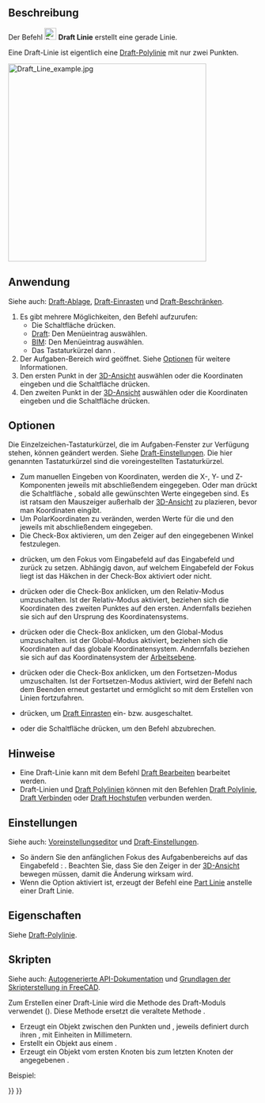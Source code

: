 <languages/>

{{Docnav/de
|
|[[Draft_Wire/de|Polylinie]]
|[[Draft_Workbench/de|Draft]]
|IconL=
|IconR=Draft_Wire.svg
|IconC=Workbench_Draft.svg
}}

{{GuiCommand/de
|Name=Draft Line
|Name/de=Draft Linie
|MenuLocation=Zeichnen → Linie<br>2D-Zeichnen → Linie
|Workbenches=[[Draft_Workbench/de|Draft]], [[BIM_Workbench/de|BIM]]
|Shortcut={{KEY|L}} {{KEY|I}}
|Version=0.7
|SeeAlso=[[Draft_Wire/de|Draft Linienzug]]
}}

<span id="Description"></span>
==Beschreibung== 

Der Befehl [[Image:Draft_Line.svg|24px]] '''Draft Linie''' erstellt eine gerade Linie.

Eine Draft-Linie ist eigentlich eine [[Draft_Wire/de|Draft-Polylinie]] mit nur zwei Punkten.

[[Image:Draft_Line_example.jpg|400px]]
{{Caption|Eine durch zwei Punkte festgelegte Linie}}

<span id="Usage"></span>
==Anwendung== 

Siehe auch: [[Draft_Tray/de|Draft-Ablage]], [[Draft_Snap/de|Draft-Einrasten]] und [[Draft_Constrain/de|Draft-Beschränken]].

# Es gibt mehrere Möglichkeiten, den Befehl aufzurufen:
#* Die Schaltfläche {{Button|[[Image:Draft_Line.svg|16px]] [[Draft_Line|Linie]]}} drücken.
#* [[Draft_Workbench/de|Draft]]: Den Menüeintrag {{MenuCommand|Zeichnen → [[Image:Draft_Line.svg|16px]] Linie}} auswählen.
#* [[BIM_Workbench/de|BIM]]: Den Menüeintrag {{MenuCommand|2D-Entwurf → [[Image:Draft_Line.svg|16px]] Linie}} auswählen.
#* Das Tastaturkürzel {{KEY|L}} dann {{KEY|I}}.
# Der Aufgaben-Bereich {{MenuCommand|Linie}} wird geöffnet. Siehe [[#Optionen|Optionen]] für weitere Informationen.
# Den ersten Punkt in der [[3D_view/de|3D-Ansicht]] auswählen oder die Koordinaten eingeben und die Schaltfläche {{Button|[[Image:Draft_AddPoint.svg|16px]] Punkt eingeben}} drücken.
# Den zweiten Punkt in der [[3D_view/de|3D-Ansicht]] auswählen oder die Koordinaten eingeben und die Schaltfläche {{Button|[[Image:Draft_AddPoint.svg|16px]] Punkt eingeben}} drücken.

<span id="Options"></span>
==Optionen==

Die Einzelzeichen-Tastaturkürzel, die im Aufgaben-Fenster zur Verfügung stehen, können geändert werden. Siehe [[Draft_Preferences/de|Draft-Einstellungen]]. Die hier genannten Tastaturkürzel sind die voreingestellten Tastaturkürzel.

* Zum manuellen Eingeben von Koordinaten, werden die X-, Y- und Z-Komponenten jeweils mit abschließendem {{KEY|Enter}} eingegeben. Oder man drückt die Schaltfläche {{Button|[[Image:Draft_AddPoint.svg|16px]] Punkt eingeben}}, sobald alle gewünschten Werte eingegeben sind. Es ist ratsam den Mauszeiger außerhalb der [[3D_view/de|3D-Ansicht]] zu plazieren, bevor man Koordinaten eingibt.
* Um PolarKoordinaten zu veränden, werden Werte für die {{MenuCommand|Länge}} und den {{MenuCommand|Winkel}} jeweils mit abschließendem {{KEY|Enter}} eingegeben.
* Die Check-Box {{MenuCommand|Angle}} aktivieren, um den Zeiger auf den eingegebenen Winkel festzulegen.
* {{KEY|L}} drücken, um den Fokus vom Eingabefeld {{MenuCommand|X}} auf das Eingabefeld {{MenuCommand|Länge}} und zurück zu setzen. Abhängig davon, auf welchem Eingabefeld der Fokus liegt ist das Häkchen in der Check-Box {{MenuCommand|Winkel}} aktiviert oder nicht.
* {{KEY|R}} drücken oder die Check-Box {{MenuCommand|Relativ}} anklicken, um den Relativ-Modus umzuschalten. Ist der Relativ-Modus aktiviert, beziehen sich die Koordinaten des zweiten Punktes auf den ersten. Andernfalls beziehen sie sich auf den Ursprung des Koordinatensystems.
* {{KEY|G}} drücken oder die Check-Box {{MenuCommand|Global}} anklicken, um den Global-Modus umzuschalten. ist der Global-Modus aktiviert, beziehen sich die Koordinaten auf das globale Koordinatensystem. Andernfalls beziehen sie sich auf das Koordinatensystem der [[Draft_SelectPlane/de|Arbeitsebene]].
* {{KEY|N}} drücken oder die Check-Box {{MenuCommand|Fortsetzen}} anklicken, um den Fortsetzen-Modus umzuschalten. Ist der Fortsetzen-Modus aktiviert, wird der Befehl nach dem Beenden erneut gestartet und ermöglicht so mit dem Erstellen von Linien fortzufahren.
* {{KEY|S}} drücken, um [[Draft_Snap/de|Draft Einrasten]] ein- bzw. ausgeschaltet.
* {{KEY|Esc}} oder die Schaltfläche {{Button|Schließen}} drücken, um den Befehl abzubrechen.

<span id="Notes"></span>
==Hinweise==

* Eine Draft-Linie kann mit dem Befehl [[Draft_Edit/de|Draft Bearbeiten]] bearbeitet werden.
* Draft-Linien und [[Draft_Wire/de|Draft Polylinien]] können mit den Befehlen [[Draft_Wire/de|Draft Polylinie]], [[Draft_Join/de|Draft Verbinden]] oder [[Draft_Upgrade/de|Draft Hochstufen]] verbunden werden.

<span id="Preferences"></span>
==Einstellungen==

Siehe auch: [[Preferences_Editor/de|Voreinstellungseditor]] und [[Draft_Preferences/de|Draft-Einstellungen]].

* So ändern Sie den anfänglichen Fokus des Aufgabenbereichs auf das Eingabefeld {{MenuCommand|Länge}}: {{MenuCommand|Bearbeiten → Einstellungen... → Draft → Allgemein → Fokussierung auf Länge statt auf X-Koordinate setzen}}. Beachten Sie, dass Sie den Zeiger in der [[3D_view/de|3D-Ansicht]] bewegen müssen, damit die Änderung wirksam wird.
* Wenn die Option {{MenuCommand|Bearbeiten → Einstellungen... → Draft → Allgemein → Part-Grundkörper erstellen, wenn möglich}} aktiviert ist, erzeugt der Befehl eine [[Part_Line/de|Part Linie]] anstelle einer Draft Linie.

<span id="Properties"></span>
==Eigenschaften==

Siehe [[Draft_Wire/de#Eigenschaften|Draft-Polylinie]].

<span id="Scripting"></span>
==Skripten==

Siehe auch: [https://freecad.github.io/SourceDoc/ Autogenerierte API-Dokumentation] und [[FreeCAD_Scripting_Basics/de|Grundlagen der Skripterstellung in FreeCAD]].

Zum Erstellen einer Draft-Linie wird die Methode {{incode|make_line}} des Draft-Moduls verwendet ({{Version/de|0.19}}). Diese Methode ersetzt die veraltete Methode {{incode|makeLine}}.

{{Code|code=
line = make_line(p1, p2)
line = make_line(LineSegment)
line = make_line(Shape)
}}

* Erzeugt ein {{incode|Line}} Objekt zwischen den Punkten {{incode|p1}} und {{incode|p2}}, jeweils definiert durch ihren {{incode|FreeCAD.Vector}}, mit Einheiten in Millimetern.
* Erstellt ein {{incode|Line}} Objekt aus einem {{incode|Part.LineSegment}}.
* Erzeugt ein {{incode|Line}} Objekt vom ersten Knoten bis zum letzten Knoten der angegebenen {{incode|Shape}}.

Beispiel:

{{Code|code=
import FreeCAD as App
import Draft

doc = App.newDocument()

p1 = App.Vector(0, 0, 0)
p2 = App.Vector(1000, 500, 0)
p3 = App.Vector(-250, -500, 0)
p4 = App.Vector(500, 1000, 0)

line1 = Draft.make_line(p1, p2)
line2 = Draft.make_line(p3, p4)

doc.recompute()
}}


{{Docnav/de
|
|[[Draft_Wire/de|Polylinie]]
|[[Draft_Workbench/de|Draft]]
|IconL=
|IconR=Draft_Wire.svg
|IconC=Workbench_Draft.svg
}}

{{Draft Tools navi{{#translation:}}}}
{{Userdocnavi{{#translation:}}}}